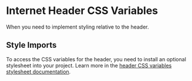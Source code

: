 
<Meta of={HeaderStories} />

<div className="container">
  <h1>Internet Header CSS Variables</h1>
  <p className="lead">When you need to implement styling relative to the header.</p>
</div>

<Canvas sourceState='shown' of={HeaderStories.Default} />

## Style Imports

To access the CSS variables for the header, you need to install an optional stylesheet into your project.
Learn more in the <a href="/?path=/docs/cfa21cbc-5f8d-4a42-8165-7f6ed20bf133--docs#css-variables">header CSS variables stylesheet documentation</a>.
